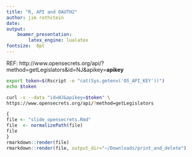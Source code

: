 ```yaml
---
title: "R, API and OAUTH2"
author: jim rothstein
date: 
output:
    beamer_presentation:
        latex_engine: lualatex
fontsize:  8pt
---
```


REF:
http://www.opensecrets.org/api/?method=getLegislators&id=NJ&apikey=__apikey__

```zsh

export token=$(Rscript -e "cat(Sys.getenv('OS_API_KEY'))")
echo $token

curl -s --data "id=NJ&apikey=$token" \
https://www.opensecrets.org/api/?method=getLegislators 

```

```r
{
file <- "slide_opensecrets.Rmd"
file  <- normalizePath(file)
file
}
rmarkdown::render(file)
rmarkdown::render(file, output_dir="~/Downloads/print_and_delete")
```

